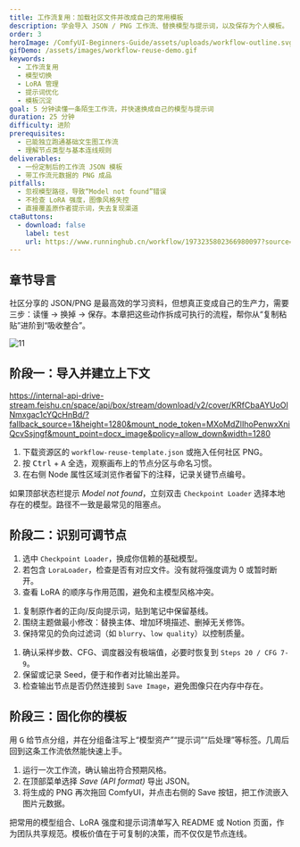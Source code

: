 ```yaml
---
title: 工作流复用：加载社区文件并改成自己的常用模板
description: 学会导入 JSON / PNG 工作流、替换模型与提示词，以及保存为个人模板。
order: 3
heroImage: /ComfyUI-Beginners-Guide/assets/uploads/workflow-outline.svg
gifDemo: /assets/images/workflow-reuse-demo.gif
keywords:
  - 工作流复用
  - 模型切换
  - LoRA 管理
  - 提示词优化
  - 模板沉淀
goal: 5 分钟读懂一条陌生工作流，并快速换成自己的模型与提示词
duration: 25 分钟
difficulty: 进阶
prerequisites:
  - 已能独立跑通基础文生图工作流
  - 理解节点类型与基本连线规则
deliverables:
  - 一份定制后的工作流 JSON 模板
  - 带工作流元数据的 PNG 成品
pitfalls:
  - 忽视模型路径，导致“Model not found”错误
  - 不检查 LoRA 强度，图像风格失控
  - 直接覆盖原作者提示词，失去复现渠道
ctaButtons:
  - download: false
    label: test
    url: https://www.runninghub.cn/workflow/1973235802366980097?source=workspace
---
```


## 章节导言

社区分享的 JSON/PNG 是最高效的学习资料，但想真正变成自己的生产力，需要三步：读懂 → 换掉 → 保存。本章把这些动作拆成可执行的流程，帮你从“复制粘贴”进阶到“吸收整合”。

![11](/ComfyUI-Beginners-Guide/assets/uploads/微信图片_20251003114540_15541_513.jpg "22")

<GifDemo
  src="/assets/images/workflow-reuse-demo.gif"
  alt="工作流复用操作演示"
  caption="导入 → 替换模型 → 更新提示词 → 保存模板"
  description="动图突出三个关键动作：确认依赖、调整核心节点、输出可复用模板。"
/>

## 阶段一：导入并建立上下文

https://internal-api-drive-stream.feishu.cn/space/api/box/stream/download/v2/cover/KRfCbaAYUoOlNmxgac1cYQcHnBd/?fallback_source=1&height=1280&mount_node_token=MXoMdZlIhoPenwxXniQcvSsjngf&mount_point=docx_image&policy=allow_down&width=1280

<StepCard index={1} title="导入 JSON / PNG" summary="拖放到画布" id="reuse-1">
  <ol>
    <li>下载资源区的 <code>workflow-reuse-template.json</code> 或拖入任何社区 PNG。</li>
    <li>按 <kbd>Ctrl</kbd> + <kbd>A</kbd> 全选，观察画布上的节点分区与命名习惯。</li>
    <li>在右侧 Node 属性区域浏览作者留下的注释，记录关键节点编号。</li>
  </ol>
</StepCard>

<TipCard title="第一时间处理缺失模型" tone="warning">
  <p>如果顶部状态栏提示 <em>Model not found</em>，立刻双击 <code>Checkpoint Loader</code> 选择本地存在的模型。路径不一致是最常见的阻塞点。</p>
</TipCard>

## 阶段二：识别可调节点

<StepCard index={2} title="替换模型与 LoRA" summary="确保风格在可控范围" id="reuse-2">
  <ol>
    <li>选中 <code>Checkpoint Loader</code>，换成你信赖的基础模型。</li>
    <li>若包含 <code>LoraLoader</code>，检查是否有对应文件。没有就将强度调为 0 或暂时断开。</li>
    <li>查看 LoRA 的顺序与作用范围，避免和主模型风格冲突。</li>
  </ol>
</StepCard>

<StepCard index={3} title="重写提示词" summary="先复刻，再扩充" id="reuse-3">
  <ol>
    <li>复制原作者的正向/反向提示词，贴到笔记中保留基线。</li>
    <li>围绕主题做最小修改：替换主体、增加环境描述、删掉无关修饰。</li>
    <li>保持常见的负向过滤词（如 <code>blurry</code>、<code>low quality</code>）以控制质量。</li>
  </ol>
</StepCard>

<StepCard index={4} title="检查执行参数" summary="KSampler 决定稳定性" id="reuse-4">
  <ol>
    <li>确认采样步数、CFG、调度器没有极端值，必要时恢复到 <code>Steps 20 / CFG 7-9</code>。</li>
    <li>保留或记录 Seed，便于和作者对比输出差异。</li>
    <li>检查输出节点是否仍然连接到 <code>Save Image</code>，避免图像只在内存中存在。</li>
  </ol>
</StepCard>

## 阶段三：固化你的模板

<TipCard title="整理画布结构" tone="info">
  <p>用 <kbd>G</kbd> 给节点分组，并在分组备注写上“模型资产”“提示词”“后处理”等标签。几周后回到这条工作流依然能快速上手。</p>
</TipCard>

<StepCard index={5} title="输出并备份" summary="JSON + PNG 双保险" id="reuse-5">
  <ol>
    <li>运行一次工作流，确认输出符合预期风格。</li>
    <li>在顶部菜单选择 <em>Save (API format)</em> 导出 JSON。</li>
    <li>将生成的 PNG 再次拖回 ComfyUI，并点击右侧的 Save 按钮，把工作流嵌入图片元数据。</li>
  </ol>
</StepCard>

<TipCard title="推荐动作" tone="success">
  <p>把常用的模型组合、LoRA 强度和提示词清单写入 README 或 Notion 页面，作为团队共享规范。模板价值在于可复制的决策，而不仅仅是节点连线。</p>
</TipCard>

![]()
